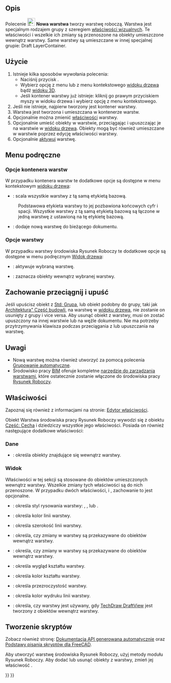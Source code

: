 <languages/>

{{Docnav/pl
|[[Draft_ToggleGrid/pl|Przełącz widoczność siatki]]
|[[Draft_LayerManager/pl|Zarządzaj warstwami]]
|[[Draft_Workbench/pl|środowisko pracy Rysunek Roboczy]]
|IconL=Draft_ToggleGrid.svg
|IconR=Draft_LayerManager.svg
|IconC=Workbench_Draft.svg
}}

{{GuiCommand/pl
|Name=Draft Layer
|Name/pl=Rysunek Roboczy: Nowa warstwa
|MenuLocation=Narzędzia → Nowa warstwa
|Workbenches=[[Draft_Workbench/pl|Rysunek Roboczy]]
|Version=0.19
|SeeAlso=[[Draft_AutoGroup/pl|Grupowanie automatyczne]], [[Draft_LayerManager/pl|Zarządzaj warstwami]]
}}

<span id="Description"></span>
==Opis==

Polecenie [[Image:Draft_Layer.svg|24px]] '''Nowa warstwa''' tworzy warstwę roboczą. Warstwa jest specjalnym rodzajem grupy z szeregiem [[#Widok|właściwości wizualnych]]. Te właściwości i wszelkie ich zmiany są przenoszone na obiekty umieszczone wewnątrz warstwy. Same warstwy są umieszczane w innej specjalnej grupie: Draft LayerContainer.

<span id="Usage"></span>
==Użycie==

# Istnieje kilka sposobów wywołania polecenia:
#* Naciśnij przycisk {{Button|[[Image:Draft_Layer.svg|16px]] '''Nowa warstwa'''}}.
#* Wybierz opcję {{MenuCommand|Narzędzia → [[Image:Draft_Layer.svg|16px]] Nowa warstwa}} z menu lub z menu kontekstowego [[Tree_view|widoku drzewa]] bądź [[3D_view|widoku 3D]].
#* Jeśli kontener warstwy już istnieje: kliknij go prawym przyciskiem myszy w widoku drzewa i wybierz opcję {{MenuCommand|[[Image:Draft_NewLayer.svg|16px]] Dodaj nową warstwę}} z menu kontekstowego.
# Jeśli nie istnieje, najpierw tworzony jest kontener warstwy.
# Warstwa jest tworzona i umieszczana w kontenerze warstw.
# Opcjonalnie można zmienić [[#Właściwości|właściwości]] warstwy.
# Opcjonalnie umieść obiekty w warstwie, przeciągając i upuszczając je na warstwie w [[Tree_view/pl|widoku drzewa]]. Obiekty mogą być również umieszczane w warstwie poprzez edycję właściwości {{PropertyData|Grupa}} warstwy.
# Opcjonalnie [[#Opcje_warstwy|aktywuj]] warstwę.

<span id="Context_menu"></span>
==Menu podręczne==

<span id="Layer_container_options"></span>
===Opcje kontenera warstw===

W przypadku kontenera warstw te dodatkowe opcje są dostępne w menu kontekstowym [[Tree_view/pl|widoku drzewa]]:

* {{MenuCommand|[[Image:Draft_Layer.svg|16px]]: scal wszystkie warstwy o tej samej etykiecie bazowej. Scal duplikaty warstw}}: scala wszystkie warstwy z tą samą etykietą bazową.
: Podstawowa etykieta warstwy to jej {{PropertyData|Etykieta}} pozbawiona końcowych cyfr i spacji. Wszystkie warstwy z tą samą etykietą bazową są łączone w jedną warstwę z {{PropertyData|Etykietą}} ustawioną na tę etykietę bazową.
* {{MenuCommand|[[Image:Draft_NewLayer.svg|16px]]: Dodaj nową warstwę}}: dodaje nową warstwę do bieżącego dokumentu.

<span id="Layer_options"></span>
===Opcje warstwy===

W przypadku warstwy środowiska Rysunek Roboczy te dodatkowe opcje są dostępne w menu podręcznym [[Tree_view/pl|Widok drzewa]]:

* {{MenuCommand|[[Image:button_right.svg|16px]]: [[Draft_AutoGroup/pl|Aktywuj wybraną warstwę]]}}: aktywuje wybraną warstwę.
* {{MenuCommand|[[Image:Draft_SelectGroup.svg|16px]] [[Draft_SelectGroup/pl|Wybierz zawartość warstwy]]}}: zaznacza obiekty wewnątrz wybranej warstwy.

<span id="Drag_and_drop_behavior"></span>
==Zachowanie przeciągnij i upuść==

{{Version/pl|0.21}}

Jeśli upuścisz obiekt z [[Std_Group/pl|Std: Grupa]], lub obiekt podobny do grupy, taki jak [[Arch_BuildingPart/pl|Architektura" Część budowli]], na warstwę w [[Tree_view/pl|widoku drzewa]], nie zostanie on usunięty z grupy i vice versa. Aby usunąć obiekt z warstwy, musi on zostać upuszczony na innej warstwie lub na węźle dokumentu. Nie ma potrzeby przytrzymywania klawisza {{KEY|Ctrl}} podczas przeciągania z lub upuszczania na warstwę.

<span id="Notes"></span>
==Uwagi==

* Nową warstwę można również utworzyć za pomocą polecenia [[Draft_AutoGroup/pl|Grupowanie automatyczne]].
* Środowisko pracy [[BIM_Workbench/pl|BIM]] oferuje kompletne [[BIM_Layers/pl|narzędzie do zarządzania warstwami]], które ostatecznie zostanie włączone do środowiska pracy [[Draft_Workbench/pl|Rysunek Roboczy]].

<span id="Properties"></span>
==Właściwości==

Zapoznaj się również z informacjami na stronie: [[Property_editor/pl|Edytor właściwości]].

Obiekt Warstwa środowiska pracy Rysunek Roboczy wywodzi się z obiektu [[Part_Feature/pl|Część: Cecha]] i dziedziczy wszystkie jego właściwości. Posiada on również następujące dodatkowe właściwości:

<span id="Data"></span>
===Dane===

{{TitleProperty|Etykieta}}

* {{PropertyData|Group|LinkList}}: określa obiekty znajdujące się wewnątrz warstwy.

<span id="View"></span>
===Widok===

{{TitleProperty|Warstwa}}

Właściwości w tej sekcji są stosowane do obiektów umieszczonych wewnątrz warstwy. Wszelkie zmiany tych właściwości są do nich przenoszone. W przypadku dwóch właściwości, {{PropertyView|Kolor linii}} i {{PropertyView|Kolor kształtu}}, zachowanie to jest opcjonalne.

* {{PropertyView|Styl rysowania|Enumeration}}: określa styl rysowania warstwy: {{value|Ciągła}}, {{value|Przerywana}}, {{value|Kropkowana}} lub {{value|KreskaKropka}}.
* {{PropertyView|Kolor linii|Color}}: określa kolor linii warstwy.
* {{PropertyView|Szerokość linii|Float}}: określa szerokość linii warstwy.
* {{PropertyView|Zastąp elementy potomne kolorem linii|Bool}}: określa, czy zmiany w {{PropertyView|Kolorze linii}} warstwy są przekazywane do obiektów wewnątrz warstwy.
* {{PropertyView|Zastąp elementy podrzędne kolorem kształtu|Bool}}: określa, czy zmiany w {{PropertyView|Kolorze kształtu}} warstwy są przekazywane do obiektów wewnątrz warstwy. {{Version/pl|1.0}}
* {{PropertyView|Wygląd kształtu|MaterialList}}: określa wygląd kształtu warstwy. {{Version/pl|1.0}}
* {{PropertyView|Kolor kształtu|Color}}: określa kolor kształtu warstwy.
* {{PropertyView|Przezroczystość|Percent}}: określa przezroczystość warstwy.

{{TitleProperty|Drukuj}}

* {{PropertyView|Kolor wydruku linii|Color}}: określa kolor wydruku linii warstwy.
* {{PropertyView|Użyj koloru wydruku|Bool}}: określa, czy {{PropertyView|Kolor wydruku linii|}} warstwy jest używany, gdy [[TechDraw_DraftView|TechDraw DraftView]] jest tworzony z obiektów wewnątrz warstwy.

<span id="Scripting"></span>
==Tworzenie skryptów==

Zobacz również stronę: [https://freecad.github.io/SourceDoc/ Dokumentacja API generowana automatycznie] oraz [[FreeCAD_Scripting_Basics/pl|Podstawy pisania skryptów dla FreeCAD]].

Aby utworzyć warstwę środowiska Rysunek Roboczy, użyj metody {{incode|make_layer}} modułu Rysunek Roboczy. Aby dodać lub usunąć obiekty z warstwy, zmień jej właściwość {{incode|Grupa}}.

{{Code|code=
import FreeCAD as App
import Draft

doc = App.newDocument()

layer = Draft.make_layer(line_color=(1.0, 0.0, 0.0, 0.0),
                         shape_color=(1.0, 1.0, 0.0, 0.0))

polygon1 = Draft.make_polygon(5, radius=1000)
polygon2 = Draft.make_polygon(3, radius=500)
polygon3 = Draft.make_polygon(6, radius=220)
layer.Group = [polygon1, polygon2, polygon3]

doc.recompute()
}}


{{Docnav/pl
|[[Draft_ToggleGrid/pl|Przełącz widoczność siatki]]
|[[Draft_LayerManager/pl|Zarządzaj warstwami]]
|[[Draft_Workbench/pl|środowisko pracy Rysunek Roboczy]]
|IconL=Draft_ToggleGrid.svg
|IconR=Draft_LayerManager.svg
|IconC=Workbench_Draft.svg
}}

{{Draft Tools navi{{#translation:}}}}
{{Userdocnavi{{#translation:}}}}